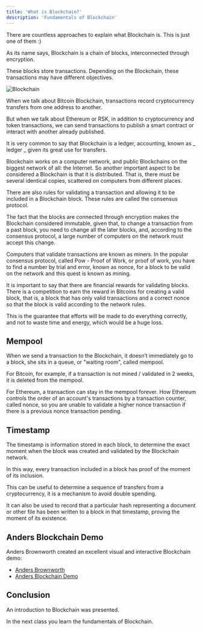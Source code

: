 ```yaml
---
title: 'What is Blockchain?'
description: 'Fundamentals of Blockchain'
---
```


There are countless approaches to explain what Blockchain is.
This is just one of them :)

As its name says, Blockchain is a chain of blocks,
interconnected through encryption.

These blocks store transactions.
Depending on the Blockchain, these transactions may have different objectives.

![Blockchain](/img/courses/dev/03/blockchain/image-01.png)

When we talk about Bitcoin Blockchain,
transactions record cryptocurrency transfers from one address to another.

But when we talk about Ethereum or RSK,
in addition to cryptocurrency and token transactions,
we can send transactions to publish a smart contract
or interact with another already published.

It is very common to say that Blockchain is a ledger, accounting, known as _ ledger _
given its great use for transfers.

Blockchain works on a computer network,
and public Blockchains on the biggest network of all: the Internet.
So another important aspect to be considered a Blockchain is that it is distributed.
That is, there must be several identical copies,
scattered on computers from different places.

There are also rules for validating a transaction and allowing it to be included in a Blockchain block.
These rules are called the consensus protocol.

The fact that the blocks are connected through encryption makes the Blockchain considered immutable,
given that, to change a transaction from a past block,
you need to change all the later blocks,
and, according to the consensus protocol,
a large number of computers on the network must accept this change.

Computers that validate transactions are known as miners.
In the popular consensus protocol, called Pow - Proof of Work,
or proof of work, you have to find a number by trial and error,
known as nonce, for a block to be valid on the network
and this quest is known as mining.

It is important to say that there are financial rewards for validating blocks.
There is a competition to earn the reward in Bitcoins for creating a valid block,
that is, a block that has only valid transactions and a correct nonce
so that the block is valid according to the network rules.

This is the guarantee that efforts will be made to do everything correctly,
and not to waste time and energy, which would be a huge loss.

## Mempool

When we send a transaction to the Blockchain,
it doesn’t immediately go to a block,
she sits in a queue, or "waiting room", called mempool.

For Bitcoin, for example,
if a transaction is not mined / validated in 2 weeks, it is deleted from the mempool.

For Ethereum, a transaction can stay in the mempool forever.
How Ethereum controls the order of an account's transactions
by a transaction counter, called nonce,
so you are unable to validate a higher nonce transaction if there is a previous nonce transaction pending.

## Timestamp

The timestamp is information stored in each block,
to determine the exact moment when the block was created and validated by the Blockchain network.

In this way, every transaction included in a block has proof of the moment of its inclusion.

This can be useful to determine a sequence of transfers from a cryptocurrency,
it is a mechanism to avoid double spending.

It can also be used to record that a particular hash representing a document or other file has been written to a block
in that timestamp, proving the moment of its existence.

## Anders Blockchain Demo

Anders Brownworth created an excellent visual and interactive Blockchain demo:

- [Anders Brownworth](https://andersbrownworth.com/)
- [Anders Blockchain Demo](https://andersbrownworth.com/blockchain/)

## Conclusion

An introduction to Blockchain was presented.

In the next class you learn the fundamentals of Blockchain.
